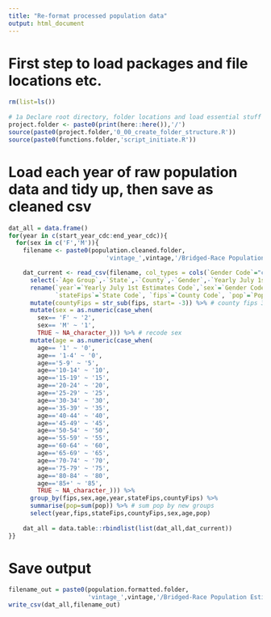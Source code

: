 ```yaml
---
title: "Re-format processed population data"
output: html_document
---
```


# First step to load packages and file locations etc.
```r
rm(list=ls())
 
# 1a Declare root directory, folder locations and load essential stuff
project.folder <- paste0(print(here::here()),'/')
source(paste0(project.folder,'0_00_create_folder_structure.R'))
source(paste0(functions.folder,'script_initiate.R'))
```

# Load each year of raw population data and tidy up, then save as cleaned csv
```r
dat_all = data.frame()
for(year in c(start_year_cdc:end_year_cdc)){
  for(sex in c('F','M')){
    filename <- paste0(population.cleaned.folder,
                           'vintage_',vintage,'/Bridged-Race Population Estimates 1990-2020 ',sex,' ',year,'.csv')

    dat_current <- read_csv(filename, col_types = cols(`Gender Code`="c", `Age Group Code` = "c")) %>%
      select(-`Age Group`,-`State`,-`County`,-`Gender`,-`Yearly July 1st Estimates`) %>% # get rid of unnecessary columns
      rename(`year`=`Yearly July 1st Estimates Code`,`sex`=`Gender Code`,`age`=`Age Group Code`,
             `stateFips`=`State Code`, `fips`=`County Code`, `pop`=`Population`) %>% # rename columns
      mutate(countyFips = str_sub(fips, start= -3)) %>% # county fips 3-digit codes
      mutate(sex = as.numeric(case_when(
        sex== 'F' ~ '2',
        sex== 'M' ~ '1',
        TRUE ~ NA_character_))) %>% # recode sex
      mutate(age = as.numeric(case_when(
        age== '1' ~ '0',
        age== '1-4' ~ '0',
        age=='5-9' ~ '5',
        age=='10-14' ~ '10',
        age=='15-19' ~ '15',
        age=='20-24' ~ '20',
        age=='25-29' ~ '25',
        age=='30-34' ~ '30',
        age=='35-39' ~ '35',
        age=='40-44' ~ '40',
        age=='45-49' ~ '45',
        age=='50-54' ~ '50',
        age=='55-59' ~ '55',
        age=='60-64' ~ '60',
        age=='65-69' ~ '65',
        age=='70-74' ~ '70',
        age=='75-79' ~ '75',
        age=='80-84' ~ '80',
        age=='85+' ~ '85',
        TRUE ~ NA_character_))) %>%
      group_by(fips,sex,age,year,stateFips,countyFips) %>%
      summarise(pop=sum(pop)) %>% # sum pop by new groups
      select(year,fips,stateFips,countyFips,sex,age,pop)
    
    dat_all = data.table::rbindlist(list(dat_all,dat_current))
}}
```

# Save output
```r
filename_out = paste0(population.formatted.folder,
                      'vintage_',vintage,'/Bridged-Race Population Estimates 1990-2020 ',start_year_cdc,' ',end_year_cdc,'.csv')
write_csv(dat_all,filename_out)
```